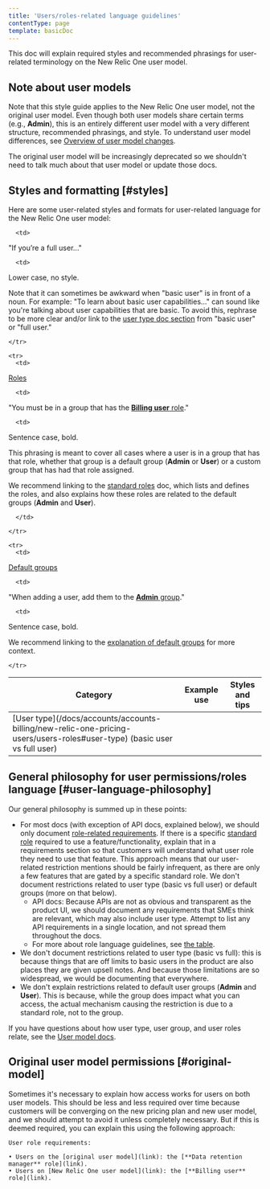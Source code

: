 ```yaml
---
title: 'Users/roles-related language guidelines'
contentType: page
template: basicDoc
---
```


This doc will explain required styles and recommended phrasings for user-related terminology on the New Relic One user model.


## Note about user models 

Note that this style guide applies to the New Relic One user model, not the original user model. Even though both user models share certain terms (e.g., **Admin**), this is an entirely different user model with a very different structure, recommended phrasings, and style. To understand user model differences, see [Overview of user model changes](/docs/accounts/original-accounts-billing/original-product-based-pricing/overview-changes-pricing-user-model/#user-models). 

The original user model will be increasingly deprecated so we shouldn't need to talk much about that user model or update those docs. 


## Styles and formatting [#styles]

Here are some user-related styles and formats for user-related language for the New Relic One user model:


<table>
  <thead>
    <tr>
<th>Category</th>   
<th>Example use     
 </th>

<th>Styles and tips
</th>
    </tr>
  </thead>

  <tbody>
    <tr>
      <td>
[User type](/docs/accounts/accounts-billing/new-relic-one-pricing-users/users-roles#user-type) (basic user vs full user)
      </td>

      <td>
"If you’re a full user..."   </td>

      <td>
Lower case, no style.

Note that it can sometimes be awkward when "basic user" is in front of a noun. For example: "To learn about basic user capabilities..." can sound like you're talking about user capabilities that are basic. To avoid this, rephrase to be more clear and/or link to the [user type doc section](/docs/accounts/accounts-billing/new-relic-one-pricing-users/users-roles#user-type) from "basic user" or "full user."
      </td>

    </tr>

    <tr>
      <td>
[Roles](/docs/accounts/accounts-billing/new-relic-one-pricing-users/users-roles#standard-roles) 
      </td>

      <td>
"You must be in a group that has the [**Billing user** role](/docs/accounts/accounts-billing/new-relic-one-user-management/new-relic-one-user-model-understand-user-structure#standard-roles)."
      </td>

      <td>
Sentence case, bold.

This phrasing is meant to cover all cases where a user is in a group that has that role, whether that group is a default group (**Admin** or **User**) or a custom group that has had that role assigned.

We recommend linking to the [standard roles](/docs/accounts/accounts-billing/new-relic-one-user-management/new-relic-one-user-model-understand-user-structure#standard-roles) doc, which lists and defines the roles, and also explains how these roles are related to the default groups (**Admin** and **User**). 

      </td>

    </tr>

    <tr>
      <td>
[Default groups](/docs/accounts/accounts-billing/new-relic-one-pricing-users/users-roles#user-group)      </td>

      <td>
"When adding a user, add them to the [**Admin** group](/docs/accounts/accounts-billing/new-relic-one-user-management/new-relic-one-user-model-understand-user-structure/#groups)."
 </td>

      <td>
Sentence case, bold.

We recommend linking to the [explanation of default groups](/docs/accounts/accounts-billing/new-relic-one-user-management/new-relic-one-user-model-understand-user-structure/#groups) for more context. 
      </td>

    </tr>

  </tbody>
</table>


## General philosophy for user permissions/roles language [#user-language-philosophy]

Our general philosophy is summed up in these points:

* For most docs (with exception of API docs, explained below), we should only document [role-related requirements](/docs/accounts/accounts-billing/new-relic-one-pricing-users/users-roles#standard-roles). If there is a specific [standard role](/docs/accounts/accounts-billing/new-relic-one-pricing-users/users-roles#standard-roles) required to use a feature/functionality, explain that in a requirements section so that customers will understand what user role they need to use that feature. This approach means that our user-related restriction mentions should be fairly infrequent, as there are only a few features that are gated by a specific standard role. We don't document restrictions related to user type (basic vs full user) or default groups (more on that below). 
    * API docs: Because APIs are not as obvious and transparent as the product UI, we should document any requirements that SMEs think are relevant, which may also include user type. Attempt to list any API requirements in a single location, and not spread them throughout the docs. 
    * For more about role language guidelines, see [the table](#styles).
* We don't document restrictions related to user type (basic vs full): this is because things that are off limits to basic users in the product are also places they are given upsell notes. And because those limitations are so widespread, we would be documenting that everywhere. 
* We don't explain restrictions related to default user groups (**Admin** and **User**). This is because, while the group does impact what you can access, the actual mechanism causing the restriction is due to a standard role, not to the group. 

If you have questions about how user type, user group, and user roles relate, see the [User model docs](/docs/accounts/accounts-billing/new-relic-one-user-management/new-relic-one-user-model-understand-user-structure/#type-role-group).

## Original user model permissions [#original-model]

Sometimes it's necessary to explain how access works for users on both user models. This should be less and less required over time because customers will be converging on the new pricing plan and new user model, and we should attempt to avoid it unless completely necessary. But if this is deemed required, you can explain this using the following approach:

```
User role requirements:

• Users on the [original user model](link): the [**Data retention manager** role](link).
• Users on [New Relic One user model](link): the [**Billing user** role](link).
```
